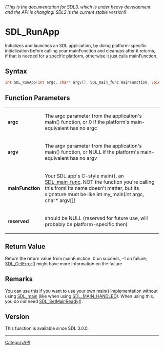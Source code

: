 ====== (This is the documentation for SDL3, which is under heavy development and the API is changing! SDL2 is the current stable version!) ======
= SDL_RunApp =

Initializes and launches an SDL application, by doing platform-specific initialization before calling your mainFunction and cleanups after it returns, if that is needed for a specific platform, otherwise it just calls mainFunction.

== Syntax ==

<syntaxhighlight lang='c'>
int SDL_RunApp(int argc, char* argv[], SDL_main_func mainFunction, void * reserved);
</syntaxhighlight>

== Function Parameters ==

{|
|'''argc'''
|The argc parameter from the application's main() function, or 0 if the platform's main-equivalent has no argc
|-
|'''argv'''
|The argv parameter from the application's main() function, or NULL if the platform's main-equivalent has no argv
|-
|'''mainFunction'''
|Your SDL app's C-style main(), an [[SDL_main_func]]. NOT the function you're calling this from! Its name doesn't matter, but its signature must be like int my_main(int argc, char* argv[])
|-
|'''reserved'''
|should be NULL (reserved for future use, will probably be platform-specific then)
|}

== Return Value ==

Return the return value from mainFunction: 0 on success, -1 on failure;
[[SDL_GetError]]() might have more information on the failure

== Remarks ==

You can use this if you want to use your own main() implementation without
using [[SDL_main]] (like when using [[SDL_MAIN_HANDLED]]). When using this,
you do ''not'' need [[SDL_SetMainReady]]().

== Version ==

This function is available since SDL 3.0.0.

----
[[CategoryAPI]]


